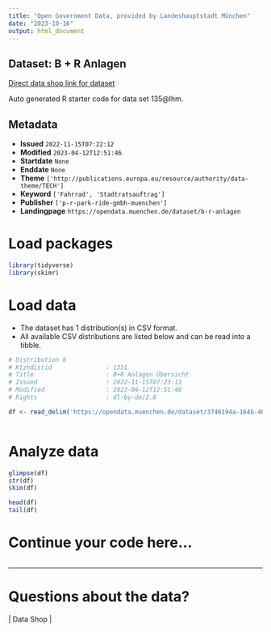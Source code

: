 ```yaml
---
title: "Open Government Data, provided by Landeshauptstadt München"
date: "2023-10-16"
output: html_document
---
```


## Dataset: B + R Anlagen

[Direct data shop link for dataset](https://opendata.muenchen.de/dataset/b-r-anlagen)

Auto generated R starter code for data set 135@lhm.

## Metadata

- **Issued** `2022-11-15T07:22:12`
- **Modified** `2023-04-12T12:51:46`
- **Startdate** `None`
- **Enddate** `None`
- **Theme** `['http://publications.europa.eu/resource/authority/data-theme/TECH']`
- **Keyword** `['Fahrrad', 'Stadtratsauftrag']`
- **Publisher** `['p-r-park-ride-gmbh-muenchen']`
- **Landingpage** `https://opendata.muenchen.de/dataset/b-r-anlagen`


# Load packages

```r

library(tidyverse)
library(skimr)

```

# Load data

-   The dataset has 1 distribution(s) in CSV format.
-   All available CSV distributions are listed below and can be read into a tibble.

```r

# Distribution 0
# Ktzhdistid               : 1351
# Title                    : B+R Anlagen Übersicht
# Issued                   : 2022-11-15T07:23:13
# Modified                 : 2023-04-12T12:51:46
# Rights                   : dl-by-de/2.0

df <- read_delim('https://opendata.muenchen.de/dataset/3746194a-164b-46c4-8fc7-367a83833a9d/resource/aba62755-1a22-4fa8-a371-3629b6b39e39/download/br-anlagen-uebersicht-stand-03-2023-mit-koordinaten.csv')



```

# Analyze data

```r

glimpse(df)
str(df)
skim(df)

head(df)
tail(df)

```

# Continue your code here...

```r

```

------------------------------------------------------------------------

# Questions about the data?

 | Data Shop | 
